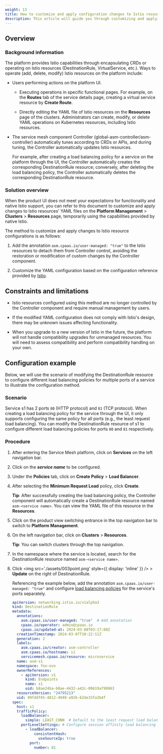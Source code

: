 ```yaml
---
weight: 13
title: How to customize and apply configuration changes to Istio resources?
description: This article will guide you through customizing and applying changes to Istio resources on the platform, enabling capabilities not provided through the platform's UI.
---
```


## Overview

### Background information

The platform provides Istio capabilities through encapsulating CRDs or operating on Istio resources (DestinationRule, VirtualService, etc.). Ways to operate (add, delete, modify) Istio resources on the platform include:

* Users performing actions on the platform UI.
  
    * Executing operations in specific functional pages. For example, on the **Routes** tab of the service details page, creating a virtual service resource by **Create Route**.
  
    * Directly editing the YAML file of Istio resources on the **Resources** page of the clusters. Administrators can create, modify, or delete YAML operations on Kubernetes resources, including Istio resources.

* The service mesh component Controller (global-asm-controller/asm-controller) automatically tunes according to CRDs or APIs, and during tuning, the Controller automatically updates Istio resources.
  
    For example, after creating a load balancing policy for a service on the platform through the UI, the Controller automatically creates the corresponding DestinationRule resource; conversely, after deleting the load balancing policy, the Controller automatically deletes the corresponding DestinationRule resource.


### Solution overview

When the product UI does not meet your expectations for functionality and native Istio support, you can refer to this document to customize and apply changes to Istio resources' YAML files on the **Platform Management** > **Clusters** > **Resources** page, temporarily using the capabilities provided by native Istio.


The method to customize and apply changes to Istio resource configurations is as follows:

1. Add the annotation `asm.cpaas.io/user-managed: "true"` to the Istio resources to detach them from Controller control, avoiding the restoration or modification of custom changes by the Controller component.

2. Customize the YAML configuration based on the configuration reference provided by [Istio](https://istio.io/latest/docs/reference/config/).

## Constraints and limitations

* Istio resources configured using this method are no longer controlled by the Controller component and require manual management by users.

* If the modified YAML configuration does not comply with Istio's design, there may be unknown issues affecting functionality.

* When you upgrade to a new version of Istio in the future, the platform will not handle compatibility upgrades for unmanaged resources. You will need to assess compatibility and perform compatibility handling on your own.


## Configuration example

Below, we will use the scenario of modifying the DestinationRule resource to configure different load balancing policies for multiple ports of a service to illustrate the configuration method.

### Scenario

Service s1 has 2 ports `80` (HTTP protocol) and `81` (TCP protocol). When creating a load balancing policy for the service through the UI, it only supports configuring the same policy for all ports (e.g., the least request load balancing). You can modify the DestinationRule resource of s1 to configure different load balancing policies for ports `80` and `81` respectively.

### Procedure

1. After entering the Service Mesh platform, click on **Services** on the left navigation bar.

2. Click on the ***service name*** to be configured.

3. Under the **Policies** tab, click on **Create Policy** > **Load Balancer**.

4. After selecting the **Minimum Request Load** policy, click **Create**.

   **Tip**: After successfully creating the load balancing policy, the Controller component will automatically create a DestinationRule resource named `asm-<service name>`. You can view the YAML file of this resource in the **Resources**.

5. Click on the product view switching entrance in the top navigation bar to switch to **Platform Management**.

6. On the left navigation bar, click on **Clusters** > **Resources**.

   **Tip**: You can switch clusters through the top navigation.

7. In the namespace where the service is located, search for the DestinationRule resource named `asm-<service name>`.

8. Click <img src='./assets/003point.png' style={{ display: 'inline' }} /> > **Update** on the right of DestinationRule.

   Referencing the example below, add the annotation `asm.cpaas.io/user-managed: "true"` and configure [load balancing policies](https://istio.io/latest/docs/reference/config/networking/destination-rule/) for the service's ports separately.

   ```yaml
   apiVersion: networking.istio.io/v1alpha3
   kind: DestinationRule
   metadata:
     annotations:
       asm.cpaas.io/user-managed: "true"  # Add annotation
       cpaas.io/operator: admin@cpaas.io
       cpaas.io/updated-at: 2024-03-08T03:17:00Z
     creationTimestamp: 2024-03-07T10:22:11Z
     generation: 2
     labels:
       asm.cpaas.io/creator: asm-controller
       asm.cpaas.io/hostname: s1
       servicemesh.cpaas.io/resource: microservice
     name: asm-s1
     namespace: foo-ovn
     ownerReferences:
       - apiVersion: v1
         kind: Endpoints
         name: s1
         uid: b8ae24ba-b0ae-4432-a42c-09619a798963
     resourceVersion: "24795213"
     uid: 99fddf65-4812-4948-a92b-62de33fa3b4f
   spec:
     host: s1
     trafficPolicy:
       loadBalancer:
         simple: LEAST_CONN  # Default to the least request load balancing policy for all ports of the service
       portLevelSettings: # Configure session affinity load balancing policy based on user source IP for port 81
         - loadBalancer:
             consistentHash:
               useSourceIp: true
           port:
             number: 81
   ```
